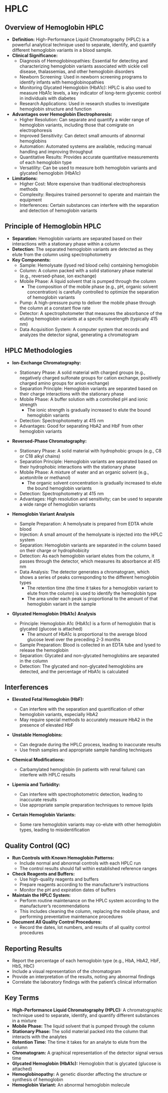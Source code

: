 # HPLC {-}

## **Overview of Hemoglobin HPLC** {-}

*   **Definition:** High-Performance Liquid Chromatography (HPLC) is a powerful analytical technique used to separate, identify, and quantify different hemoglobin variants in a blood sample.
*   **Clinical Significance:**
    *   Diagnosis of Hemoglobinopathies: Essential for detecting and characterizing hemoglobin variants associated with sickle cell disease, thalassemias, and other hemoglobin disorders
    *   Newborn Screening: Used in newborn screening programs to identify infants with hemoglobinopathies
    *   Monitoring Glycated Hemoglobin (HbA1c): HPLC is also used to measure HbA1c levels, a key indicator of long-term glycemic control in individuals with diabetes
    *   Research Applications: Used in research studies to investigate hemoglobin structure and function
*   **Advantages over Hemoglobin Electrophoresis:**
    *   Higher Resolution: Can separate and quantify a wider range of hemoglobin variants, including those that comigrate on electrophoresis
    *   Improved Sensitivity: Can detect small amounts of abnormal hemoglobins
    *   Automation: Automated systems are available, reducing manual handling and improving throughput
    *   Quantitative Results: Provides accurate quantitative measurements of each hemoglobin type
    *   Versatility: Can be used to measure both hemoglobin variants and glycated hemoglobin (HbA1c)
*   **Limitations:**
    *   Higher Cost: More expensive than traditional electrophoresis methods
    *   Complexity: Requires trained personnel to operate and maintain the equipment
    *   Interferences: Certain substances can interfere with the separation and detection of hemoglobin variants

## **Principle of Hemoglobin HPLC** {-}

*   **Separation:** Hemoglobin variants are separated based on their interactions with a stationary phase within a column
*   **Detection:** The separated hemoglobin variants are detected as they elute from the column using spectrophotometry
*   **Key Components:**
    *   Sample: Hemolysate (lysed red blood cells) containing hemoglobin
    *   Column: A column packed with a solid stationary phase material (e.g., reversed-phase, ion exchange)
    *   Mobile Phase: A liquid solvent that is pumped through the column
        *   The composition of the mobile phase (e.g., pH, organic solvent concentration) is carefully controlled to optimize the separation of hemoglobin variants
    *   Pump: A high-pressure pump to deliver the mobile phase through the column at a constant flow rate
    *   Detector: A spectrophotometer that measures the absorbance of the eluting hemoglobin variants at a specific wavelength (typically 415 nm)
    *   Data Acquisition System: A computer system that records and analyzes the detector signal, generating a chromatogram

## **HPLC Methodologies** {-}

*   **Ion-Exchange Chromatography:**

    *   Stationary Phase: A solid material with charged groups (e.g., negatively charged sulfonate groups for cation exchange, positively charged amino groups for anion exchange)
    *   Separation Principle: Hemoglobin variants are separated based on their charge interactions with the stationary phase
    *   Mobile Phase: A buffer solution with a controlled pH and ionic strength
        *   The ionic strength is gradually increased to elute the bound hemoglobin variants
    *   Detection: Spectrophotometry at 415 nm
    *   Advantages: Good for separating HbA2 and HbF from other hemoglobin variants

*   **Reversed-Phase Chromatography:**

    *   Stationary Phase: A solid material with hydrophobic groups (e.g., C8 or C18 alkyl chains)
    *   Separation Principle: Hemoglobin variants are separated based on their hydrophobic interactions with the stationary phase
    *   Mobile Phase: A mixture of water and an organic solvent (e.g., acetonitrile or methanol)
        *   The organic solvent concentration is gradually increased to elute the bound hemoglobin variants
    *   Detection: Spectrophotometry at 415 nm
    *   Advantages: High resolution and sensitivity; can be used to separate a wide range of hemoglobin variants
*   **Hemoglobin Variant Analysis**
    *   Sample Preparation: A hemolysate is prepared from EDTA whole blood
    *   Injection: A small amount of the hemolysate is injected into the HPLC system
    *   Separation: Hemoglobin variants are separated in the column based on their charge or hydrophobicity
    *   Detection: As each hemoglobin variant elutes from the column, it passes through the detector, which measures its absorbance at 415 nm
    *   Data Analysis: The detector generates a chromatogram, which shows a series of peaks corresponding to the different hemoglobin types
        *   The retention time (the time it takes for a hemoglobin variant to elute from the column) is used to identify the hemoglobin type
        *   The area under each peak is proportional to the amount of that hemoglobin variant in the sample
*   **Glycated Hemoglobin (HbA1c) Analysis**
    *   Principle: Hemoglobin A1c (HbA1c) is a form of hemoglobin that is glycated (glucose is attached)
        *   The amount of HbA1c is proportional to the average blood glucose level over the preceding 2-3 months
    *   Sample Preparation: Blood is collected in an EDTA tube and lysed to release the hemoglobin
    *   Separation: Glycated and non-glycated hemoglobins are separated in the column
    *   Detection: The glycated and non-glycated hemoglobins are detected, and the percentage of HbA1c is calculated

## **Interferences** {-}

*   **Elevated Fetal Hemoglobin (HbF):**

    *   Can interfere with the separation and quantification of other hemoglobin variants, especially HbA2
    *   May require special methods to accurately measure HbA2 in the presence of elevated HbF
*   **Unstable Hemoglobins:**
    *   Can degrade during the HPLC process, leading to inaccurate results
    *   Use fresh samples and appropriate sample handling techniques
*   **Chemical Modifications:**
    *   Carbamylated hemoglobin (in patients with renal failure) can interfere with HPLC results
*   **Lipemia and Turbidity:**
    *   Can interfere with spectrophotometric detection, leading to inaccurate results
    *   Use appropriate sample preparation techniques to remove lipids
*   **Certain Hemoglobin Variants:**
    *   Some rare hemoglobin variants may co-elute with other hemoglobin types, leading to misidentification

## **Quality Control (QC)** {-}

*   **Run Controls with Known Hemoglobin Patterns:**
    *   Include normal and abnormal controls with each HPLC run
    *   The control results should fall within established reference ranges
*   **Check Reagents and Buffers:**
    *   Use high-quality reagents and buffers
    *   Prepare reagents according to the manufacturer's instructions
    *   Monitor the pH and expiration dates of buffers
*   **Maintain the HPLC System:**
    *   Perform routine maintenance on the HPLC system according to the manufacturer's recommendations
    *   This includes cleaning the column, replacing the mobile phase, and performing preventative maintenance procedures
*   **Document All Quality Control Procedures:**
    *   Record the dates, lot numbers, and results of all quality control procedures

## **Reporting Results** {-}

*   Report the percentage of each hemoglobin type (e.g., HbA, HbA2, HbF, HbS, HbC)
*   Include a visual representation of the chromatogram
*   Provide an interpretation of the results, noting any abnormal findings
*   Correlate the laboratory findings with the patient's clinical information

## **Key Terms** {-}

*   **High-Performance Liquid Chromatography (HPLC):** A chromatographic technique used to separate, identify, and quantify different substances in a mixture
*   **Mobile Phase:** The liquid solvent that is pumped through the column
*   **Stationary Phase:** The solid material packed into the column that interacts with the analytes
*   **Retention Time:** The time it takes for an analyte to elute from the column
*   **Chromatogram:** A graphical representation of the detector signal versus time
*   **Glycated Hemoglobin (HbA1c):** Hemoglobin that is glycated (glucose is attached)
*   **Hemoglobinopathy:** A genetic disorder affecting the structure or synthesis of hemoglobin
*   **Hemoglobin Variant:** An abnormal hemoglobin molecule
